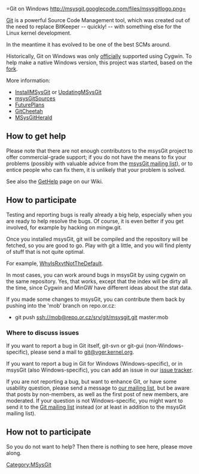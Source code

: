 <!-- #labels Featured -->
=Git on Windows http://msysgit.googlecode.com/files/msysgitlogo.png=

[http://git.or.cz Git] is a powerful Source Code Management tool, which was created out of the need to replace BitKeeper -- quickly! -- with something else for the Linux kernel development.

In the meantime it has evolved to be one of the best SCMs around.

Historically, Git on Windows was only [http://git.kernel.org/?p=git/git.git;a=summary officially] supported using Cygwin.  To help make a native Windows version, this project was started, based on the [http://repo.or.cz/w/git/mingw.git fork].

More information:

* [[MSysGit:InstallMSysGit|InstallMSysGit]] or [[MSysGit:UpdatingMSysGit|UpdatingMSysGit]]
* [[MSysGit:msysGitSources|msysGitSources]]
* [[MSysGit:FuturePlans|FuturePlans]]
* [[MSysGit:GitCheetah|GitCheetah]]
* [[MSysGit:MSysGitHerald|MSysGitHerald]]

== How to get help ==

Please note that there are not enough contributors to the msysGit project to offer commercial-grade support; if you do not have the means to fix your problems (possibly with valuable advice from the [mailto:msysgit@googlegroups.com msysGit mailing list]), or to entice people who can fix them, it is unlikely that your problem is solved.

See also the [[MSysGit:GetHelp|GetHelp]] page on our Wiki.

== How to participate ==

Testing and reporting bugs is really already a big help, especially when you are ready to help resolve the bugs.  Of course, it is even better if you get involved, for example by hacking on mingw.git.

Once you installed msysGit, git will be compiled and the repository will be fetched, so you are good to go.  Play with git a little, and you will find plenty of stuff that is not quite optimal.

For example, [[MSysGit:WhyIsRxvtNotTheDefault|WhyIsRxvtNotTheDefault]].

In most cases, you can work around bugs in msysGit by using cygwin on the same repository.  Yes, that works, except that the index will be dirty all the time, since Cygwin and MinGW have different ideas about the stat data.

If you made some changes to msysGit, you can contribute them back by pushing into the 'mob' branch on repo.or.cz:

* git push ssh://mob@repo.or.cz/srv/git/msysgit.git master:mob

=== Where to discuss issues ===

If you want to report a bug in Git itself, git-svn or git-gui (non-Windows-specific), please send a mail to [mailto:git@vger.kernel.org git@vger.kernel.org].

If you want to report a bug in Git for Windows (Windows-specific), or in msysGit (also Windows-specific), you can add an issue in our [http://code.google.com/p/msysgit/issues/list issue tracker].

If you are not reporting a bug, but want to enhance Git, or have some usability question, please send a message to [mailto:msysgit@googlegroups.com our mailing list], but be aware that posts by non-members, as well as the first post of new members, are moderated.  If your question is not Windows-specific, you might want to send it to the [mailto:git@vger.kernel.org Git mailing list] instead (or at least in addition to the msysGit mailing list).

== How not to participate ==

So you do not want to help?  Then there is nothing to see here, please move along.
[[Category:MSysGit]]